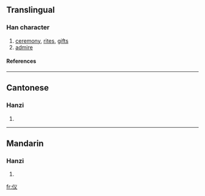 {{see|儀}}

==Translingual==
===Han character===
{{Han char|rn=9|rad=人|as=03|sn=5|four=|canj=人戈大 (OIK), X人戈大 (XOIK)}}
# [[ceremony]], [[rite]]s, [[gift]]s
# [[admire]]
====References====
{{Han ref|kx=0094.051|hdz=10114.080|uh=4EEA|ud=20202}}
----
==Cantonese==
===Hanzi===
{{yue-hanzi|jyut=|y=yi4}}
# {{defn|Cantonese}}
----
==Mandarin==
===Hanzi===
{{cmn-hanzi|tra=儀|pin=[[yí]] ([[yi2]])|wg=i<sup>2</sup>}}
# {{defn|Mandarin}}




[[fr:仪]]